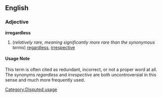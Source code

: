 ==English==

===Adjective===
'''irregardless'''

# (''relatively rare, meaning significantly more rare than the synonymous terms'') [[regardless]], [[irrespective]]

====Usage Note====
This term is often cited as redundant, incorrect, or not a proper word at all.  The synonyms ''regardless'' and ''irrespective'' are both uncontroversial in this sense and much more frequently used.

[[Category:Disputed usage]]